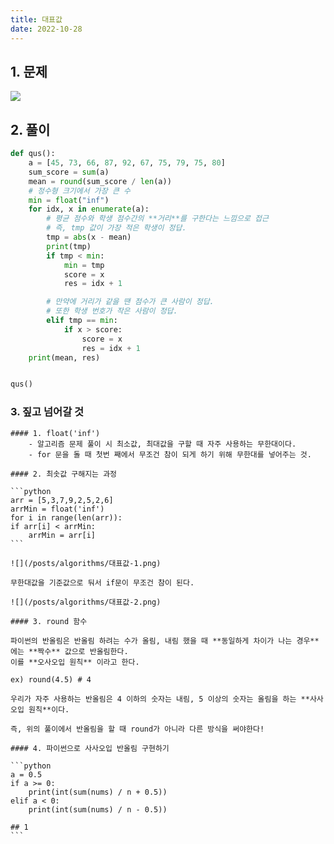 ```yaml
---
title: 대표값
date: 2022-10-28
---
```


## 1. 문제

![](/posts/algorithms/대표값.png)

## 2. 풀이

```python
def qus():
    a = [45, 73, 66, 87, 92, 67, 75, 79, 75, 80]
    sum_score = sum(a)
    mean = round(sum_score / len(a))
    # 정수형 크기에서 가장 큰 수
    min = float("inf")
    for idx, x in enumerate(a):
        # 평균 점수와 학생 점수간의 **거리**를 구한다는 느낌으로 접근
        # 즉, tmp 값이 가장 적은 학생이 정답.
        tmp = abs(x - mean)
        print(tmp)
        if tmp < min:
            min = tmp
            score = x
            res = idx + 1

        # 만약에 거리가 같을 땐 점수가 큰 사람이 정답.
        # 또한 학생 번호가 작은 사람이 정답.
        elif tmp == min:
            if x > score:
                score = x
                res = idx + 1
    print(mean, res)


qus()
```

### 3. 짚고 넘어갈 것

    #### 1. float('inf')
        - 알고리즘 문제 풀이 시 최소값, 최대값을 구할 때 자주 사용하는 무한대이다.
        - for 문을 돌 때 첫번 째에서 무조건 참이 되게 하기 위해 무한대를 넣어주는 것.

    #### 2. 최솟값 구해지는 과정

    ```python
    arr = [5,3,7,9,2,5,2,6]
    arrMin = float('inf')
    for i in range(len(arr)):
    if arr[i] < arrMin:
        arrMin = arr[i]
    ```

    ![](/posts/algorithms/대표값-1.png)

    무한대값을 기준값으로 둬서 if문이 무조건 참이 된다.

    ![](/posts/algorithms/대표값-2.png)

    #### 3. round 함수

    파이썬의 반올림은 반올림 하려는 수가 올림, 내림 했을 때 **동일하게 차이가 나는 경우**에는 **짝수** 값으로 반올림한다.
    이를 **오사오입 원칙** 이라고 한다.

    ex) round(4.5) # 4

    우리가 자주 사용하는 반올림은 4 이하의 숫자는 내림, 5 이상의 숫자는 올림을 하는 **사사오입 원칙**이다.

    즉, 위의 풀이에서 반올림을 할 때 round가 아니라 다른 방식을 써야한다!

    #### 4. 파이썬으로 사사오입 반올림 구현하기

    ```python
    a = 0.5
    if a >= 0:
        print(int(sum(nums) / n + 0.5))
    elif a < 0:
        print(int(sum(nums) / n - 0.5))

    ## 1
    ```
